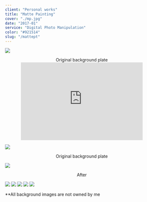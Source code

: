 ```yaml
---
client: "Personal works"
title: "Matte Painting"
cover: "./mp.jpg"
date: "2017-01"
service: "Digital Photo Manipulation"
color: "#921514"
slug: "/mattept"
---
```


![](./bg.jpg)
<center>Original background plate</center> 

<center><iframe src="https://player.vimeo.com/video/200559010" width="400" height="255" frameborder="0" allow="autoplay; fullscreen" allowfullscreen></iframe></center>

![](./original.jpg)
<center>Original background plate</center> 

![](./mp1.jpg)
<center>After</center>

![](./001.jpg)
![](./002.jpg)
![](./003.jpg)
![](./004.jpg)
![](./005.jpg)

**All background images are not owned by me


 